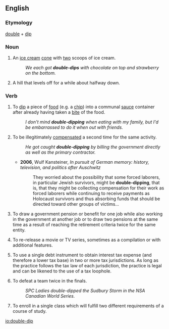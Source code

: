 ==English==

===Etymology===
[[double]] + [[dip]]

===Noun===
{{en-noun}}

# {{context|informal|lang=en}} An [[ice cream]] [[cone]] with [[two]] scoops of ice cream.
#: ''We each got '''double-dips''' with chocolate on top and strawberry on the bottom.''
# {{context|roller coasters|lang=en}} A hill that levels off for a while about halfway down.

===Verb===
{{en-verb|double-dipp}}

# {{context|informal|lang=en}} To [[dip]] a piece of [[food]] (e.g. a [[chip]]) into a communal [[sauce]] container after already having taken a [[bite]] of the food.
#: ''I don't mind '''double-dipping''' when eating with my family, but I'd be embarrassed to do it when out with friends.''
# {{context|informal|lang=en}} To be illegitimately [[compensate]]d a second time for the same activity.
#: ''He got caught '''double-dipping''' by billing the government directly as well as the primary contractor.''
#* '''2006''', Wulf Kansteiner, ''In pursuit of German memory: history, television, and politics after Auschwitz''
#*: They worried about the possibility that some forced laborers, in particular Jewish survivors, might be '''double-dipping''', that is, that they might be collecting compensation for their work as forced laborers while continuing to receive payments as Holocaust survivors and thus absorbing funds that should be directed toward other groups of victims...
# {{context|informal|lang=en}} To draw a government pension or benefit for one job while also working in the government at another job or to draw two pensions at the same time as a result of reaching the retirement criteria twice for the same entity.
# {{context|entertainment industry|lang=en}} To re-release a movie or TV series, sometimes as a compilation or with additional features.
# {{context|US|finance|lang=en}} To use a single debt instrument to obtain interest tax expense (and therefore a lower tax base) in two or more tax jurisdictions. As long as the practice follows the tax law of each jurisdiction, the practice is legal and can be likened to the use of a tax loophole.
# {{context|softball|lang=en}} To defeat a team twice in the finals.
#: ''SPC Ladies double-dipped the Sudbury Storm in the NSA Canadian World Series.''
# {{context|higher education|lang=en}} To enroll in a single class which will fulfill two different requirements of a course of study.

[[io:double-dip]]